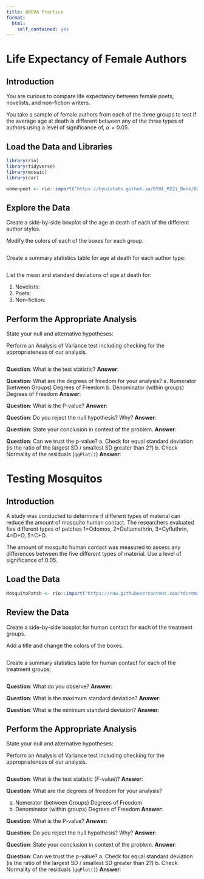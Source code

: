 ```yaml
---
title: ANOVA Practice
format:
  html:
    self_contained: yes
---
```


# Life Expectancy of Female Authors

## Introduction

You are curious to compare life expectancy between female poets, novelists, and non-fiction writers.  

You take  a sample of female authors from each of the three groups to test if the average age at death is different between any of the three types of authors using a level of significance of, $\alpha = 0.05$.

## Load the Data and Libraries


```r
library(rio)
library(tidyverse)
library(mosaic)
library(car)

womenpoet <- rio::import("https://byuistats.github.io/BYUI_M221_Book/Data/womenpoet.xls")

```

## Explore the Data

Create a side-by-side boxplot of the age at death of each of the different author styles.

Modify the colors of each of the boxes for each group.

```r

```


Create a summary statistics table for age at death for each author type:

```r


```

List the mean and standard deviations of age at death for:

1. Novelists:
2. Poets: 
3. Non-fiction: 

## Perform the Appropriate Analysis

State your null and alternative hypotheses:


Perform an Analysis of Variance test including checking for the appropriateness of our analysis.

```r

```

__Question__:  What is the test statistic?
__Answer__:  


__Question__:  What are the degrees of freedom for your analysis?
  a. Numerator (between Groups) Degrees of Freedom
  b. Denominator (within groups) Degrees of Freedom
__Answer__:  


__Question__:  What is the P-value?
__Answer__:  


__Question__:  Do you reject the null hypothesis?  Why?
__Answer__:  


__Question__:  State your conclusion in context of the problem.
__Answer__:  


__Question__:  Can we trust the p-value?
  a. Check for equal standard deviation (is the ratio of the largest SD / smallest SD greater than 2?)
  b. Check Normality of the residuals (`qqPlot()`)
__Answer__:  


# Testing Mosquitos

## Introduction

A study was conducted to determine if different types of material can reduce the amount of mosquito human contact.  The researchers evaluated five different types of patches 1=Odomos, 2=Deltamethrin, 3=Cyfluthrin, 4=D+O, 5=C+O.  

The amount of mosquito human contact was measured to assess any differences between the five different types of material. Use a level of significance of 0.05.

## Load the Data

```r

MosquitoPatch <- rio::import("https://raw.githubusercontent.com/rdcromar/Math221D/main/MosquitoPatch.csv") %>% mutate(Treatment = factor(Treatment))

```


## Review the Data

Create a side-by-side boxplot for human contact for each of the treatment groups.

Add a title and change the colors of the boxes.  

```r

```

Create a summary statistics table for human contact for each of the treatment groups:

```r

```

__Question__:  What do you observe?
__Answer__:  

__Question__:  What is the maximum standard deviation?
__Answer__:  

__Question__:  What is the minimum standard deviation?
__Answer__:  


## Perform the Appropriate Analysis

State your null and alternative hypotheses:

Perform an Analysis of Variance test including checking for the appropriateness of our analysis.

```r

```

__Question__:  What is the test statistic (F-value)?
__Answer__:  

__Question__:  What are the degrees of freedom for your analysis?

  a. Numerator (between Groups) Degrees of Freedom
  b. Denominator (within groups) Degrees of Freedom
__Answer__:  
  
__Question__:  What is the P-value?
__Answer__:  

__Question__:  Do you reject the null hypothesis?  Why?
__Answer__:  

__Question__:  State your conclusion in context of the problem.
__Answer__:  

__Question__:  Can we trust the p-value?
  a. Check for equal standard deviation (is the ratio of the largest SD / smallest SD greater than 2?)
  b. Check Normality of the residuals (`qqPlot()`)
__Answer__:  




